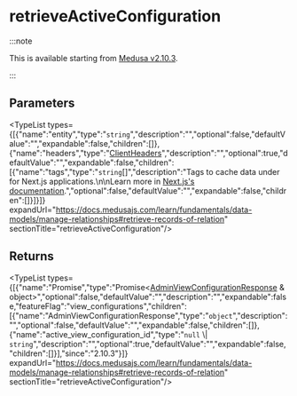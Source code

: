 
# retrieveActiveConfiguration

:::note

This is available starting from [Medusa v2.10.3](https://github.com/medusajs/medusa/releases/tag/v2.10.3).

:::

## Parameters

<TypeList types={[{"name":"entity","type":"`string`","description":"","optional":false,"defaultValue":"","expandable":false,"children":[]},{"name":"headers","type":"[ClientHeaders](../../../types/js_sdk.admin.ClientHeaders/page.mdx)","description":"","optional":true,"defaultValue":"","expandable":false,"children":[{"name":"tags","type":"`string`[]","description":"Tags to cache data under for Next.js applications.\n\nLearn more in [Next.js's documentation](https://nextjs.org/docs/app/building-your-application/caching#fetch-optionsnexttags-and-revalidatetag).","optional":false,"defaultValue":"","expandable":false,"children":[]}]}]} expandUrl="https://docs.medusajs.com/learn/fundamentals/data-models/manage-relationships#retrieve-records-of-relation" sectionTitle="retrieveActiveConfiguration"/>

## Returns

<TypeList types={[{"name":"Promise","type":"Promise&#60;[AdminViewConfigurationResponse](../../../../../types/HttpTypes/interfaces/types.HttpTypes.AdminViewConfigurationResponse/page.mdx) & object&#62;","optional":false,"defaultValue":"","description":"","expandable":false,"featureFlag":"view_configurations","children":[{"name":"AdminViewConfigurationResponse","type":"`object`","description":"","optional":false,"defaultValue":"","expandable":false,"children":[]},{"name":"active_view_configuration_id","type":"`null` \\| `string`","description":"","optional":true,"defaultValue":"","expandable":false,"children":[]}],"since":"2.10.3"}]} expandUrl="https://docs.medusajs.com/learn/fundamentals/data-models/manage-relationships#retrieve-records-of-relation" sectionTitle="retrieveActiveConfiguration"/>
